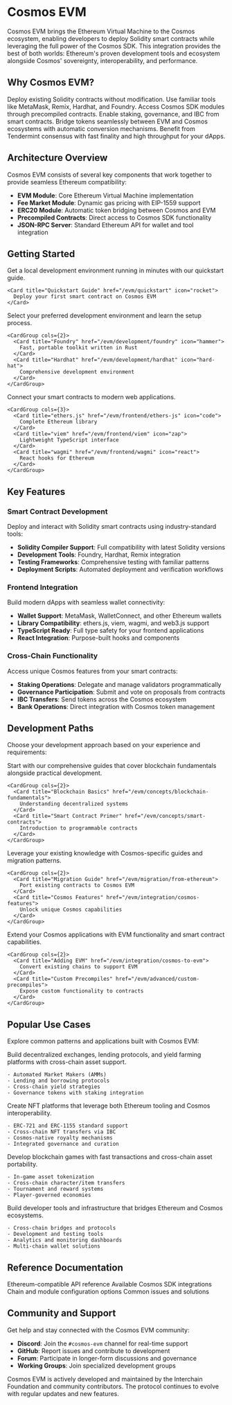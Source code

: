 # Cosmos EVM

Cosmos EVM brings the Ethereum Virtual Machine to the Cosmos ecosystem, enabling developers to deploy Solidity smart contracts while leveraging the full power of the Cosmos SDK. This integration provides the best of both worlds: Ethereum's proven development tools and ecosystem alongside Cosmos' sovereignty, interoperability, and performance.

## Why Cosmos EVM?

<CardGroup cols={2}>
  <Card title="Ethereum Compatibility" icon="ethereum">
    Deploy existing Solidity contracts without modification. Use familiar tools like MetaMask, Remix, Hardhat, and Foundry.
  </Card>
  <Card title="Cosmos Integration" icon="atom">
    Access Cosmos SDK modules through precompiled contracts. Enable staking, governance, and IBC from smart contracts.
  </Card>
  <Card title="Cross-Chain Assets" icon="arrow-right-arrow-left">
    Bridge tokens seamlessly between EVM and Cosmos ecosystems with automatic conversion mechanisms.
  </Card>
  <Card title="High Performance" icon="gauge-high">
    Benefit from Tendermint consensus with fast finality and high throughput for your dApps.
  </Card>
</CardGroup>

## Architecture Overview

Cosmos EVM consists of several key components that work together to provide seamless Ethereum compatibility:

- **EVM Module**: Core Ethereum Virtual Machine implementation
- **Fee Market Module**: Dynamic gas pricing with EIP-1559 support  
- **ERC20 Module**: Automatic token bridging between Cosmos and EVM
- **Precompiled Contracts**: Direct access to Cosmos SDK functionality
- **JSON-RPC Server**: Standard Ethereum API for wallet and tool integration

## Getting Started

<Steps>
  <Step title="Quick Setup">
    Get a local development environment running in minutes with our quickstart guide.
    
    <Card title="Quickstart Guide" href="/evm/quickstart" icon="rocket">
      Deploy your first smart contract on Cosmos EVM
    </Card>
  </Step>
  <Step title="Choose Your Tools">
    Select your preferred development environment and learn the setup process.
    
    <CardGroup cols={2}>
      <Card title="Foundry" href="/evm/development/foundry" icon="hammer">
        Fast, portable toolkit written in Rust
      </Card>
      <Card title="Hardhat" href="/evm/development/hardhat" icon="hard-hat">
        Comprehensive development environment
      </Card>
    </CardGroup>
  </Step>
  <Step title="Build Your Frontend">
    Connect your smart contracts to modern web applications.
    
    <CardGroup cols={3}>
      <Card title="ethers.js" href="/evm/frontend/ethers-js" icon="code">
        Complete Ethereum library
      </Card>
      <Card title="viem" href="/evm/frontend/viem" icon="zap">
        Lightweight TypeScript interface
      </Card>
      <Card title="wagmi" href="/evm/frontend/wagmi" icon="react">
        React hooks for Ethereum
      </Card>
    </CardGroup>
  </Step>
</Steps>

## Key Features

### Smart Contract Development

Deploy and interact with Solidity smart contracts using industry-standard tools:

- **Solidity Compiler Support**: Full compatibility with latest Solidity versions
- **Development Tools**: Foundry, Hardhat, Remix integration
- **Testing Frameworks**: Comprehensive testing with familiar patterns
- **Deployment Scripts**: Automated deployment and verification workflows

### Frontend Integration

Build modern dApps with seamless wallet connectivity:

- **Wallet Support**: MetaMask, WalletConnect, and other Ethereum wallets
- **Library Compatibility**: ethers.js, viem, wagmi, and web3.js support
- **TypeScript Ready**: Full type safety for your frontend applications
- **React Integration**: Purpose-built hooks and components

### Cross-Chain Functionality

Access unique Cosmos features from your smart contracts:

- **Staking Operations**: Delegate and manage validators programmatically
- **Governance Participation**: Submit and vote on proposals from contracts
- **IBC Transfers**: Send tokens across the Cosmos ecosystem
- **Bank Operations**: Direct integration with Cosmos token management

## Development Paths

Choose your development approach based on your experience and requirements:

<Tabs>
  <Tab title="New to Blockchain">
    Start with our comprehensive guides that cover blockchain fundamentals alongside practical development.
    
    <CardGroup cols={2}>
      <Card title="Blockchain Basics" href="/evm/concepts/blockchain-fundamentals">
        Understanding decentralized systems
      </Card>
      <Card title="Smart Contract Primer" href="/evm/concepts/smart-contracts">
        Introduction to programmable contracts
      </Card>
    </CardGroup>
  </Tab>
  
  <Tab title="Ethereum Developer">
    Leverage your existing knowledge with Cosmos-specific guides and migration patterns.
    
    <CardGroup cols={2}>
      <Card title="Migration Guide" href="/evm/migration/from-ethereum">
        Port existing contracts to Cosmos EVM
      </Card>
      <Card title="Cosmos Features" href="/evm/integration/cosmos-features">
        Unlock unique Cosmos capabilities
      </Card>
    </CardGroup>
  </Tab>
  
  <Tab title="Cosmos Developer">
    Extend your Cosmos applications with EVM functionality and smart contract capabilities.
    
    <CardGroup cols={2}>
      <Card title="Adding EVM" href="/evm/integration/cosmos-to-evm">
        Convert existing chains to support EVM
      </Card>
      <Card title="Custom Precompiles" href="/evm/advanced/custom-precompiles">
        Expose custom functionality to contracts
      </Card>
    </CardGroup>
  </Tab>
</Tabs>

## Popular Use Cases

Explore common patterns and applications built with Cosmos EVM:

<AccordionGroup>
  <Accordion title="DeFi Applications">
    Build decentralized exchanges, lending protocols, and yield farming platforms with cross-chain asset support.
    
    - Automated Market Makers (AMMs)
    - Lending and borrowing protocols  
    - Cross-chain yield strategies
    - Governance tokens with staking integration
  </Accordion>
  
  <Accordion title="NFT Marketplaces">
    Create NFT platforms that leverage both Ethereum tooling and Cosmos interoperability.
    
    - ERC-721 and ERC-1155 standard support
    - Cross-chain NFT transfers via IBC
    - Cosmos-native royalty mechanisms
    - Integrated governance and curation
  </Accordion>
  
  <Accordion title="Gaming Applications">
    Develop blockchain games with fast transactions and cross-chain asset portability.
    
    - In-game asset tokenization
    - Cross-chain character/item transfers
    - Tournament and reward systems
    - Player-governed economies
  </Accordion>
  
  <Accordion title="Infrastructure Tools">
    Build developer tools and infrastructure that bridges Ethereum and Cosmos ecosystems.
    
    - Cross-chain bridges and protocols
    - Development and testing tools
    - Analytics and monitoring dashboards
    - Multi-chain wallet solutions
  </Accordion>
</AccordionGroup>

## Reference Documentation

<CardGroup cols={2}>
  <Card title="JSON-RPC API" href="/evm/reference/json-rpc" icon="server">
    Ethereum-compatible API reference
  </Card>
  <Card title="Precompiled Contracts" href="/evm/reference/precompiles" icon="microchip">
    Available Cosmos SDK integrations
  </Card>
  <Card title="Configuration" href="/evm/reference/configuration" icon="gear">
    Chain and module configuration options
  </Card>
  <Card title="Troubleshooting" href="/evm/reference/troubleshooting" icon="wrench">
    Common issues and solutions
  </Card>
</CardGroup>

## Community and Support

Get help and stay connected with the Cosmos EVM community:

- **Discord**: Join the `#cosmos-evm` channel for real-time support
- **GitHub**: Report issues and contribute to development
- **Forum**: Participate in longer-form discussions and governance
- **Working Groups**: Join specialized development groups

<Note>
  Cosmos EVM is actively developed and maintained by the Interchain Foundation and community contributors. The protocol continues to evolve with regular updates and new features.
</Note>